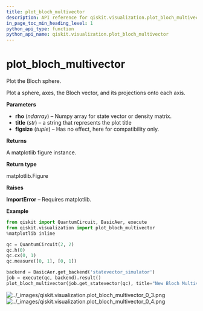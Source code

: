 ```yaml
---
title: plot_bloch_multivector
description: API reference for qiskit.visualization.plot_bloch_multivector
in_page_toc_min_heading_level: 1
python_api_type: function
python_api_name: qiskit.visualization.plot_bloch_multivector
---
```


<span id="plot-bloch-multivector" />

# plot\_bloch\_multivector

<Function id="qiskit.visualization.plot_bloch_multivector" isDedicatedPage={true} github="https://github.com/qiskit/qiskit/tree/stable/0.14/qiskit/visualization/state_visualization.py" signature="plot_bloch_multivector(rho, title='', figsize=None)">
  Plot the Bloch sphere.

  Plot a sphere, axes, the Bloch vector, and its projections onto each axis.

  **Parameters**

  *   **rho** (*ndarray*) – Numpy array for state vector or density matrix.
  *   **title** (*str*) – a string that represents the plot title
  *   **figsize** (*tuple*) – Has no effect, here for compatibility only.

  **Returns**

  A matplotlib figure instance.

  **Return type**

  matplotlib.Figure

  **Raises**

  **ImportError** – Requires matplotlib.

  **Example**

  ```python
  from qiskit import QuantumCircuit, BasicAer, execute
  from qiskit.visualization import plot_bloch_multivector
  %matplotlib inline

  qc = QuantumCircuit(2, 2)
  qc.h(0)
  qc.cx(0, 1)
  qc.measure([0, 1], [0, 1])

  backend = BasicAer.get_backend('statevector_simulator')
  job = execute(qc, backend).result()
  plot_bloch_multivector(job.get_statevector(qc), title="New Bloch Multivector")
  ```

  ![../\_images/qiskit.visualization.plot\_bloch\_multivector\_0\_3.png](/images/api/qiskit/0.19/qiskit.visualization.plot_bloch_multivector_0_3.png) ![../\_images/qiskit.visualization.plot\_bloch\_multivector\_0\_4.png](/images/api/qiskit/0.19/qiskit.visualization.plot_bloch_multivector_0_4.png)
</Function>

